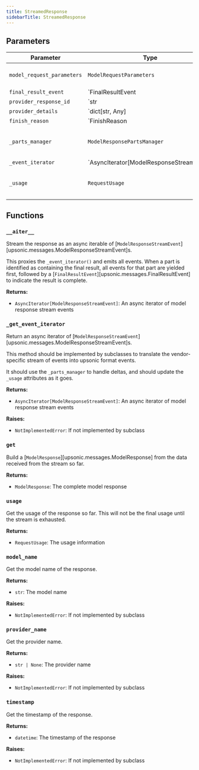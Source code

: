 ```yaml
---
title: StreamedResponse
sidebarTitle: StreamedResponse
---
```


## Parameters

| Parameter                          | Type                                                  | Default    | Description                                                                                                                                                                                                                      |
| ---------------------------------- | ----------------------------------------------------- | ---------- | -------------------------------------------------------------------------------------------------------------------------------------------------------------------------------------------------------------------------------- |
| `model_request_parameters`         | `ModelRequestParameters`                              | Required   | Configuration for the model request                                                                                                                                                                                             |
| `final_result_event`               | `FinalResultEvent | None`                              | `None`     | Event indicating the final result is complete                                                                                                                                                                                   |
| `provider_response_id`             | `str | None`                                         | `None`     | Provider-specific response ID                                                                                                                                                                                                    |
| `provider_details`                 | `dict[str, Any] | None`                               | `None`     | Additional provider-specific details                                                                                                                                                                                            |
| `finish_reason`                     | `FinishReason | None`                               | `None`     | Reason why the response finished                                                                                                                                                                                                 |
| `_parts_manager`                   | `ModelResponsePartsManager`                          | `ModelResponsePartsManager()` | Manager for handling response parts                                                                                                                                                                                              |
| `_event_iterator`                  | `AsyncIterator[ModelResponseStreamEvent] | None`      | `None`     | Iterator for streaming events                                                                                                                                                                                                    |
| `_usage`                           | `RequestUsage`                                       | `RequestUsage()` | Usage information for the request                                                                                                                                                                                               |

## Functions

### `__aiter__`

Stream the response as an async iterable of [`ModelResponseStreamEvent`][upsonic.messages.ModelResponseStreamEvent]s.

This proxies the `_event_iterator()` and emits all events. When a part is identified as containing the final result, all events for that part are yielded first, followed by a [`FinalResultEvent`][upsonic.messages.FinalResultEvent] to indicate the result is complete.

**Returns:**

- `AsyncIterator[ModelResponseStreamEvent]`: An async iterator of model response stream events

### `_get_event_iterator`

Return an async iterator of [`ModelResponseStreamEvent`][upsonic.messages.ModelResponseStreamEvent]s.

This method should be implemented by subclasses to translate the vendor-specific stream of events into upsonic format events.

It should use the `_parts_manager` to handle deltas, and should update the `_usage` attributes as it goes.

**Returns:**

- `AsyncIterator[ModelResponseStreamEvent]`: An async iterator of model response stream events

**Raises:**

- `NotImplementedError`: If not implemented by subclass

### `get`

Build a [`ModelResponse`][upsonic.messages.ModelResponse] from the data received from the stream so far.

**Returns:**

- `ModelResponse`: The complete model response

### `usage`

Get the usage of the response so far. This will not be the final usage until the stream is exhausted.

**Returns:**

- `RequestUsage`: The usage information

### `model_name`

Get the model name of the response.

**Returns:**

- `str`: The model name

**Raises:**

- `NotImplementedError`: If not implemented by subclass

### `provider_name`

Get the provider name.

**Returns:**

- `str | None`: The provider name

**Raises:**

- `NotImplementedError`: If not implemented by subclass

### `timestamp`

Get the timestamp of the response.

**Returns:**

- `datetime`: The timestamp of the response

**Raises:**

- `NotImplementedError`: If not implemented by subclass
